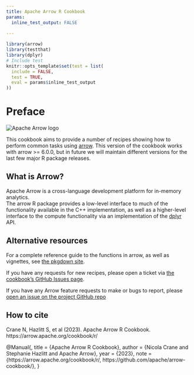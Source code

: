 ```yaml
---
title: Apache Arrow R Cookbook
params:
  inline_test_output: FALSE
  
---
```


```r
library(arrow)
library(testthat)
library(dplyr)
# Include test 
knitr::opts_template$set(test = list(
  include = FALSE,
  test = TRUE,
  eval = params$inline_test_output
))
```



# Preface

![](images/arrow.png "Apache Arrow logo")

This cookbook aims to provide a number of recipes showing how to perform common 
tasks using [arrow](https://arrow.apache.org/docs/r/).  This version of the 
cookbook works with arrow >= 6.0.0, but in future we will maintain different 
versions for the last few major R package releases.

## What is Arrow?

Apache Arrow is a cross-language development platform for in-memory analytics.  
The arrow R package provides a low-level interface to much of the functionality 
available in the C++ implementation, as well as a higher-level interface to the
compute functionality via an implementation of the [dplyr](https://dplyr.tidyverse.org/) API.

## Alternative resources

For a complete reference guide to the functions in arrow, as well as vignettes, 
see [the pkgdown site](https://arrow.apache.org/docs/r/).

If you have any requests for new recipes, please open a ticket via 
[the cookbook's GitHub Issues page](https://github.com/apache/arrow-cookbook/issues).

If you have any Arrow feature requests to make or bugs to report, please 
[open an issue on the project GitHub repo](https://github.com/apache/arrow/issues)

## How to cite

Crane N, Hazlitt S, et al (2023). Apache Arrow R Cookbook. https://arrow.apache.org/cookbook/r/

@Manual{,
  title = {Apache Arrow R Cookbook},
  author = {Nicola Crane and Stephanie Hazlitt and Apache Arrow},
  year = {2023},
  note = {https://arrow.apache.org/cookbook/r/, https://github.com/apache/arrow-cookbook/},
}
